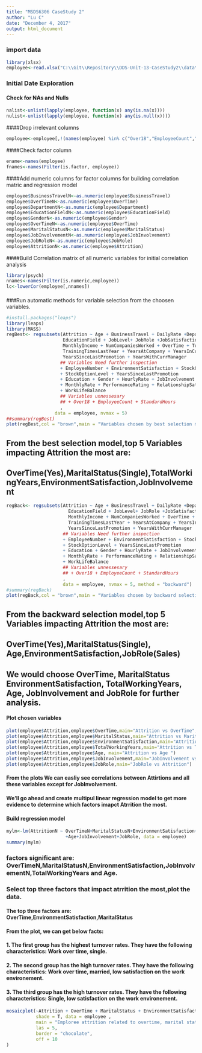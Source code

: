 ---
title: "MSDS6306 CaseStudy 2"
author: "Lu C"
date: "December 4, 2017"
output: html_document
---

### import data
```{r,echo=TRUE}
library(xlsx)
employee<-read.xlsx("C:\\Git\\Repository\\DDS-Unit-13-CaseStudy2\\data\\CaseStudy2-data.xlsx",sheetIndex = 1)
```

### Initial Date Exploration

#### Check for NAs and Nulls
```{r, echo=TRUE}
nalist<-unlist(lapply(employee, function(x) any(is.na(x))))
nulist<-unlist(lapply(employee, function(x) any(is.null(x))))
```

####Drop irrelevant columns
```{r,echo=TRUE}
employee<-employee[,!(names(employee) %in% c("Over18","EmployeeCount","StandardHours"))]
```

####Check factor column
```{r,echo=TRUE}
ename<-names(employee)
fnames<-names(Filter(is.factor, employee))
```

####Add numeric columns for factor columns for building correlation matric and regression model
```{r,echo=TRUE}
employee$BusinessTravelN<-as.numeric(employee$BusinessTravel)
employee$OverTimeN<-as.numeric(employee$OverTime)
employee$DepartmentN<-as.numeric(employee$Department)
employee$EducationFieldN<-as.numeric(employee$EducationField)
employee$GenderN<-as.numeric(employee$Gender)
employee$OverTimeN<-as.numeric(employee$OverTime)
employee$MaritalStatusN<-as.numeric(employee$MaritalStatus)
employee$JobInvolvementN<-as.numeric(employee$JobInvolvement)
employee$JobRoleN<-as.numeric(employee$JobRole)
employee$AttritionN<-as.numeric(employee$Attrition)
```
####Build Correlation matrix of all numeric variables for initial correlation analysis
```{r,eval=FALSE,echo=TRUE}
library(psych)
nnames<-names(Filter(is.numeric,employee))
lc<-lowerCor(employee[,nnames])
```
####

###Run automatic methods for variable selection from the choosen variables.
```{r,echo=TRUE}
#install.packages("leaps")
library(leaps)
library(MASS)
regBest<- regsubsets(Attrition ~ Age + BusinessTravel + DailyRate +Department  + DistanceFromHome + 
                     EducationField + JobLevel+ JobRole +JobSatisfaction +MaritalStatus +
                     MonthlyIncome + NumCompaniesWorked + OverTime + TotalWorkingYears + 
                     TrainingTimesLastYear + YearsAtCompany + YearsInCurrentRole +
                     YearsSinceLastPromotion + YearsWithCurrManager
                    ## Variables Need further inspection 
                    + EmployeeNumber + EnvironmentSatisfaction + StockOptionLevel
                    + StockOptionLevel + YearsSinceLastPromotion 
                    + Education + Gender + HourlyRate + JobInvolvement
                    + MonthlyRate + PerformanceRating + RelationshipSatisfaction
                    + WorkLifeBalance
                    ## Variables unnessesary
                    ## + Over18 + EmployeeCount + StandardHours
                    ,
                  data = employee, nvmax = 5) 
##summary(regBest)
plot(regBest,col = "brown",main = "Variables chosen by best selection model")
```
## From the best selection model,top 5 Variables impacting Attrition the most are: 
## OverTime(Yes),MaritalStatus(Single),TotalWorkingYears,EnvironmentSatisfaction,JobInvolvement
```{r,echo=TRUE}
regBack<- regsubsets(Attrition ~ Age + BusinessTravel + DailyRate +Department  + DistanceFromHome + 
                       EducationField + JobLevel+ JobRole +JobSatisfaction +MaritalStatus +
                       MonthlyIncome + NumCompaniesWorked + OverTime + TotalWorkingYears + 
                       TrainingTimesLastYear + YearsAtCompany + YearsInCurrentRole +
                       YearsSinceLastPromotion + YearsWithCurrManager
                     ## Variables Need further inspection 
                     + EmployeeNumber + EnvironmentSatisfaction + StockOptionLevel
                     + StockOptionLevel + YearsSinceLastPromotion
                     + Education + Gender + HourlyRate + JobInvolvement
                     + MonthlyRate + PerformanceRating + RelationshipSatisfaction
                     + WorkLifeBalance
                     ## Variables unnessesary
                     ## + Over18 + EmployeeCount + StandardHours 
                     ,
                     data = employee, nvmax = 5, method = "backward") 
#summary(regBack)
plot(regBack,col = "brown",main = "Variables chosen by backward selection model")
```
## From the backward selection model,top 5 Variables impacting Attrition the most are: 
## OverTime(Yes),MaritalStatus(Single), Age,EnvironmentSatisfaction,JobRole(Sales)

## We would choose OverTime, MaritalStatus EnvironmentSatisfaction, TotalWorkingYears, Age, JobInvolvement and JobRole for further analysis.

#### Plot chosen variables
```{r,echo=TRUE}
plot(employee$Attrition,employee$OverTime,main="Attrition vs OverTime",col=c("light blue","pink"))
plot(employee$Attrition,employee$MaritalStatus,main="Attrition vs MaritalStatus")
plot(employee$Attrition,employee$EnvironmentSatisfaction,main="Attrition vs EnvironmentSatisfaction")
plot(employee$Attrition,employee$TotalWorkingYears,main="Attrition vs TotalWorkingYears")
plot(employee$Attrition,employee$Age, main="Attrition vs Age ")
plot(employee$Attrition,employee$JobInvolvement,main="JobInvolvement vs Attrition")
plot(employee$Attrition,employee$JobRole,main="JobRole vs Attrition")
```

#### From the plots We can easliy see correlations between Attirtions and all these variables except for JobInvolvement.
#### We'll go ahead and create multipul linear regression model to get more evidence to determine which factors imapct Atrrition the most.
#### Build regression model

```{r,echo=TRUE}
mylm<-lm(AttritionN ~ OverTimeN+MaritalStatusN+EnvironmentSatisfaction+TotalWorkingYears
                      +Age+JobInvolvement+JobRole, data = employee)
summary(mylm)
```

### factors significant are: OverTimeN,MaritalStatusN,EnvironmentSatisfaction,JobInvolvementN,TotalWorkingYears and Age.
### Select top three factors that impact atrrition the most,plot the data.
#### The top three factors are: OverTime,EnvironmentSatisfaction,MaritalStatus
#### From the plot, we can get below facts:
#### 1. The first group has the highest turnover rates. They have the following characteristics: Work over time, single.                                
#### 2. The second group has the high turnover rates. They have the following characteristics: Work over time, married, low satisfaction on the work environement.      
#### 3. The third group has the high turnover rates. They have the following characteristics: Single, low satisfaction on the work environement.


```{r,echo=TRUE}
mosaicplot(~Attrition + OverTime + MaritalStatus + EnvironmentSatisfaction, 
           shade = T, data = employee ,
           main = "Emploree attrition related to overtime, marital status and environment satisfaction",
           las = 5,
           border = "chocolate",
           off = 10
)
```
